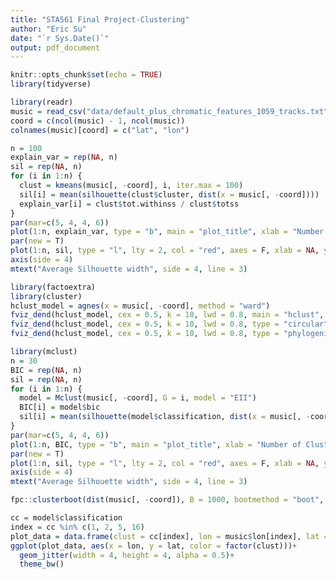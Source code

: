 ```yaml
---
title: "STA561 Final Project-Clustering"
author: "Eric Su"
date: "`r Sys.Date()`"
output: pdf_document
---
```


```r
knitr::opts_chunk$set(echo = TRUE)
library(tidyverse)
```

```r
library(readr)
music = read_csv("data/default_plus_chromatic_features_1059_tracks.txt", col_names = FALSE)
coord = c(ncol(music) - 1, ncol(music))
colnames(music)[coord] = c("lat", "lon")
```

```r
n = 100
explain_var = rep(NA, n)
sil = rep(NA, n)
for (i in 1:n) {
  clust = kmeans(music[, -coord], i, iter.max = 100)
  sil[i] = mean(silhouette(clust$cluster, dist(x = music[, -coord])))
  explain_var[i] = clust$tot.withinss / clust$totss
}
par(mar=c(5, 4, 4, 6))
plot(1:n, explain_var, type = "b", main = "plot_title", xlab = "Number of Clusters", ylab = "Within groups sum of squares")
par(new = T)
plot(1:n, sil, type = "l", lty = 2, col = "red", axes = F, xlab = NA, ylab = NA)
axis(side = 4)
mtext("Average Silhouette width", side = 4, line = 3)
```

```r
library(factoextra)
library(cluster)
hclust_model = agnes(x = music[, -coord], method = "ward")
fviz_dend(hclust_model, cex = 0.5, k = 10, lwd = 0.8, main = "hclust", horiz = T, ylab = "Height", show_labels = F)
fviz_dend(hclust_model, cex = 0.5, k = 10, lwd = 0.8, type = "circular", main = "hclust", ylab = "Height", show_labels = F)
fviz_dend(hclust_model, cex = 0.5, k = 10, lwd = 0.8, type = "phylogenic", main = "hclust", ylab = "Height", show_labels = F)

```


```r
library(mclust)
n = 30
BIC = rep(NA, n)
sil = rep(NA, n)
for (i in 1:n) {
  model = Mclust(music[, -coord], G = i, model = "EII")
  BIC[i] = model$bic
  sil[i] = mean(silhouette(model$classification, dist(x = music[, -coord])))
}
par(mar=c(5, 4, 4, 6))
plot(1:n, BIC, type = "b", main = "plot_title", xlab = "Number of Clusters", ylab = "BIC")
par(new = T)
plot(1:n, sil, type = "l", lty = 2, col = "red", axes = F, xlab = NA, ylab = NA)
axis(side = 4)
mtext("Average Silhouette width", side = 4, line = 3)
```

```r
fpc::clusterboot(dist(music[, -coord]), B = 1000, bootmethod = "boot", clustermethod = kmeansCBI, k = 5, count = F)
```
```r
cc = model$classification
index = cc %in% c(1, 2, 5, 16)
plot_data = data.frame(clust = cc[index], lon = music$lon[index], lat = music$lat[index])
ggplot(plot_data, aes(x = lon, y = lat, color = factor(clust)))+
  geom_jitter(width = 4, height = 4, alpha = 0.5)+
  theme_bw()
```

